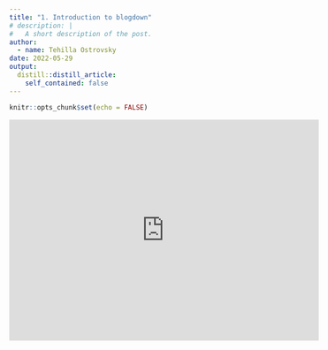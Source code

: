 ```yaml
---
title: "1. Introduction to blogdown"
# description: |
#   A short description of the post.
author:
  - name: Tehilla Ostrovsky
date: 2022-05-29
output:
  distill::distill_article:
    self_contained: false
---
```



```r
knitr::opts_chunk$set(echo = FALSE)
```

<iframe width="560" height="400" src="https://www.youtube.com/embed/8xbxXR_Iu5Y" title="YouTube video player" frameborder="0" allow="accelerometer; autoplay; clipboard-write; encrypted-media; gyroscope; picture-in-picture" allowfullscreen></iframe>